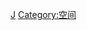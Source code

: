 {{Catnav|頁面分類|自然科学|数学}}
{{Catnav|頁面分類|人文學科|哲学|思想|抽象|数学}}
{{portal|几何学}}
{{catmore}}
{{Commonscat|Geometry}}

[[Category:数学分支|J]]
[[Category:空间|Category:空间]]